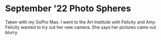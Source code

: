 
# September '22 Photo Spheres

Taken with my GoPro Max. I went to the Art Institute with Felicity and Amy. Felicity wanted to try out her new camera. She says her pictures came out blurry.

<PhotoSphere
  src="/images/photospheres/2022-09/GS__0013.JPG"
  subtitle="Viewing The Hen and The Wrestler"
/>
<PhotoSphere
  src="/images/photospheres/2022-09/GS__0016.JPG"
  subtitle="The Art Institute courtyard"
/>
<PhotoSphere
  src="/images/photospheres/2022-09/GS__0018.JPG"
  subtitle="The old Chicago Board of Trade trading floor"
/>
<PhotoSphere
  src="/images/photospheres/2022-09/GS__0020.JPG"
  subtitle="Having a sit"
/>
<PhotoSphere src="/images/photospheres/2022-09/GS__0021.JPG" subtitle="Steps" />
<PhotoSphere
  src="/images/photospheres/2022-09/GS__0023.JPG"
  subtitle="Dinner at The Gage"
/>
<PhotoSphere
  src="/images/photospheres/2022-09/GS__0024.JPG"
  subtitle="A neat alley"
/>
<PhotoSphere
  src="/images/photospheres/2022-09/GS__0025.JPG"
  subtitle="Sunset viewed from the Brown Line"
/>
<PhotoSphere
  src="/images/photospheres/2022-09/GS__0027.JPG"
  subtitle="Lawrence and Ravenswood at twilight"
/>
